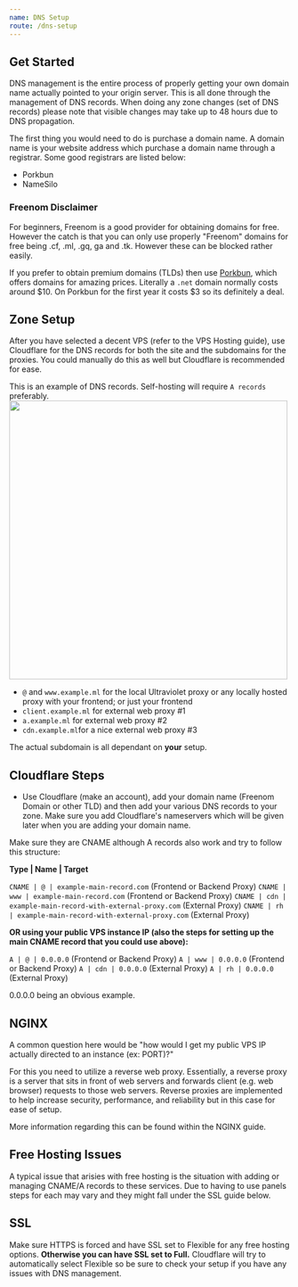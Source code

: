 ```yaml
---
name: DNS Setup
route: /dns-setup
---
```


## Get Started
DNS management is the entire process of properly getting your own domain name actually pointed to your origin server.
This is all done through the management of DNS records. When doing any zone changes (set of DNS records) please note that visible changes may take up to 48 hours due to DNS propagation.

The first thing you would need to do is purchase a domain name. A domain name is your website address which purchase a domain name through a registrar. Some good registrars are listed below:

- Porkbun
- NameSilo

### Freenom Disclaimer
For beginners, Freenom is a good provider for obtaining domains for free. However the catch is that you can only use properly "Freenom" domains for free being .cf, .ml, .gq, ga and .tk. However these can be blocked rather easily.

If you prefer to obtain premium domains (TLDs) then use <a href="https://porkbun.com">Porkbun</a>, which offers domains for amazing prices. Literally a `.net` domain normally costs around $10. On Porkbun for the first year it costs $3 so its definitely a deal.

## Zone Setup

After you have selected a decent VPS (refer to the VPS Hosting guide), use Cloudflare for the DNS records for both the site and the subdomains for the proxies. You could manually do this as well but Cloudflare is recommended for ease.

This is an example of DNS records. Self-hosting will require `A records` preferably.
<img src="https://raw.githubusercontent.com/titaniumnetwork-dev/Holy-Unblocker/master/views/assets/img/dnssetup.png" width="500"></img>

- `@` and `www.example.ml` for the local Ultraviolet proxy or any locally hosted proxy with your frontend; or just your frontend
- `client.example.ml` for external web proxy #1
- `a.example.ml` for external web proxy #2
- `cdn.example.ml`for a nice external web proxy #3

The actual subdomain is all dependant on **your** setup.

## Cloudflare Steps
- Use Cloudflare (make an account), add your domain name (Freenom Domain or other TLD) and then add your various DNS records to your zone. Make sure you add Cloudflare's nameservers which will be given later when you are adding your domain name. 

Make sure they are CNAME although A records also work and try to follow this structure:

**Type | Name | Target**

`CNAME | @ | example-main-record.com` (Frontend or Backend Proxy)
`CNAME | www | example-main-record.com` (Frontend or Backend Proxy)
`CNAME | cdn | example-main-record-with-external-proxy.com` (External Proxy)
`CNAME | rh | example-main-record-with-external-proxy.com` (External Proxy)

**OR using your public VPS instance IP (also the steps for setting up the main CNAME record that you could use above):**

`A | @ | 0.0.0.0` (Frontend or Backend Proxy)
`A | www | 0.0.0.0` (Frontend or Backend Proxy)
`A | cdn | 0.0.0.0` (External Proxy)
`A | rh | 0.0.0.0` (External Proxy)

0.0.0.0 being an obvious example.

## NGINX
A common question here would be "how would I get my public VPS IP actually directed to an instance (ex: PORT)?" 

For this you need to utilize a reverse web proxy. Essentially, a reverse proxy is a server that sits in front of web servers and forwards client (e.g. web browser) requests to those web servers. Reverse proxies are implemented to help increase security, performance, and reliability but in this case for ease of setup.

More information regarding this can be found within the NGINX guide.

## Free Hosting Issues
A typical issue that arisies with free hosting is the situation with adding or managing CNAME/A records to these services. Due to having to use panels steps for each may vary and they might fall under the SSL guide below.

## SSL
Make sure HTTPS is forced and have SSL set to Flexible for any free hosting options. **Otherwise you can have SSL set to Full.**
Cloudflare will try to automatically select Flexible so be sure to check your setup if you have any issues with DNS management.